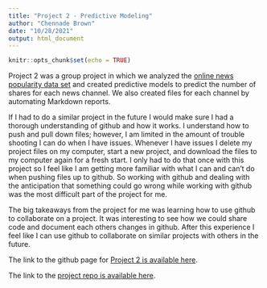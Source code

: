 ```yaml
---
title: "Project 2 - Predictive Modeling"
author: "Chennade Brown"
date: "10/28/2021"
output: html_document
---
```


```r
knitr::opts_chunk$set(echo = TRUE)
```

Project 2 was a group project in which we analyzed the [online news popularity data set](https://archive.ics.uci.edu/ml/datasets/Online+News+Popularity) and created predictive models to predict the number of shares for each news channel.  We also created files for each channel by automating Markdown reports.

If I had to do a similar project in the future I would make sure I had a thorough understanding of github and how it works.  I understand how to push and pull down files; however, I am limited in the amount of trouble shooting I can do when I have issues.  Whenever I have issues I delete my project files on my computer, start a new project, and download the files to my computer again for a fresh start.  I only had to do that once with this project so I feel like I am getting more familiar with what I can and can't do when pushing files up to github.  So working with github and dealing with the anticipation that something could go wrong while working with github was the most difficult part of the project for me.  

The big takeaways from the project for me was learning how to use github to collaborate on a project.  It was interesting to see how we could share code and document each others changes in github. After this experience I feel like I can use github to collaborate on similar projects with others in the future.

The link to the github page for [Project 2 is available here](https://chennadebrown.github.io/Project-2/).

The link to the [project repo is available here](https://github.com/ChennadeBrown/Project-2).
